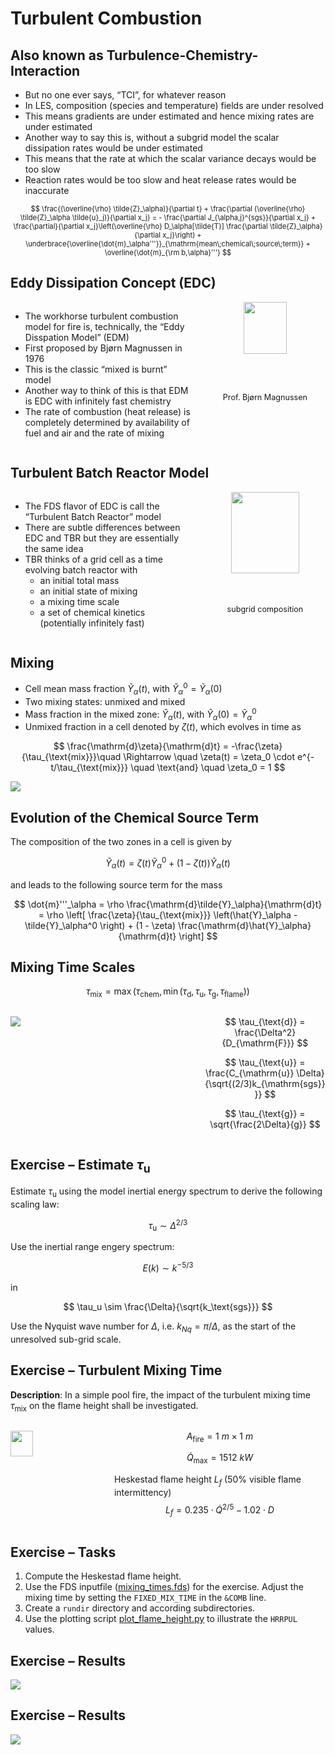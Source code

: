 # Turbulent Combustion

## Also known as Turbulence-Chemistry-Interaction

- But no one ever says, "TCI", for whatever reason
- In LES, composition (species and temperature) fields are under resolved
- This means gradients are under estimated and hence mixing rates are under estimated
- Another way to say this is, without a subgrid model the scalar dissipation rates would be under estimated
- This means that the rate at which the scalar variance decays would be too slow
- Reaction rates would be too slow and heat release rates would be inaccurate

<div style="text-align: center;">
<div style="font-size: 80%; margin-top: 0.5em;">
$$
\frac{(\overline{\rho} \tilde{Z}_\alpha)}{\partial t} + \frac{\partial (\overline{\rho} \tilde{Z}_\alpha \tilde{u}_j)}{\partial x_j}
= - \frac{\partial J_{\alpha,j}^{sgs}}{\partial x_j}
+ \frac{\partial}{\partial x_j}\left(\overline{\rho} D_\alpha[\tilde{T}] \frac{\partial \tilde{Z}_\alpha}{\partial x_j}\right)
+ \underbrace{\overline{\dot{m}_\alpha'''}}_{\mathrm{mean\;chemical\;source\;term}} + \overline{\dot{m}_{\rm b,\alpha}'''}
$$
</div>
</div>

## Eddy Dissipation Concept (EDC)

::: columns
::: {.column width="60%"}
- The workhorse turbulent combustion model for fire is, technically, the "Eddy Disspation Model" (EDM)
- First proposed by Bjørn Magnussen in 1976
- This is the classic "mixed is burnt" model
- Another way to think of this is that EDM is EDC with infinitely fast chemistry
- The rate of combustion (heat release) is completely determined by availability of fuel and air and the rate of mixing
:::

::: {.column width="40%"}
<div style="text-align: center;">
  <img src="./figs/Magnussen.png" width="60%">
  <div style="font-size: 90%; margin-top: 0.5em;">Prof. Bjørn Magnussen</div>
</div>
:::
:::

## Turbulent Batch Reactor Model

::: columns
::: {.column width="60%"}
- The FDS flavor of EDC is call the "Turbulent Batch Reactor" model
- There are subtle differences between EDC and TBR but they are essentially the same idea
- TBR thinks of a grid cell as a time evolving batch reactor with
  - an initial total mass
  - an initial state of mixing
  - a mixing time scale
  - a set of chemical kinetics (potentially infinitely fast)
:::

::: {.column width="40%"}
<div style="text-align: center;">
  <img src="./figs/transport_vs_mixing_1.png" width="75%">
  <div style="font-size: 90%; margin-top: 0.5em;">subgrid composition</div>
</div>
:::
:::

## Mixing

- Cell mean mass fraction $\tilde{Y}_\alpha(t)$, with $\tilde{Y}_\alpha^0 = \tilde{Y}_\alpha(0)$
- Two mixing states: unmixed and mixed
- Mass fraction in the mixed zone: $\hat{Y}_\alpha(t)$, with $\hat{Y}_\alpha(0) = \tilde{Y}_\alpha^0$
- Unmixed fraction in a cell denoted by $\zeta(t)$, which evolves in time as 

$$
\frac{\mathrm{d}\zeta}{\mathrm{d}t} = -\frac{\zeta}{\tau_{\text{mix}}}\quad \Rightarrow \quad \zeta(t) = \zeta_0 \cdot e^{-t/\tau_{\text{mix}}} \quad \text{and} \quad \zeta_0 = 1
$$

![](./figs/Mixing-Evolution.png){fig-align="center"}

## Evolution of the Chemical Source Term

The composition of the two zones in a cell is given by

$$
\tilde{Y}_\alpha(t) = \zeta(t)\tilde{Y}_\alpha^0 + \left(1 - \zeta(t)\right)\hat{Y}_\alpha(t)
$$

and leads to the following source term for the mass

$$
\dot{m}'''_\alpha = \rho \frac{\mathrm{d}\tilde{Y}_\alpha}{\mathrm{d}t} = \rho \left[ \frac{\zeta}{\tau_{\text{mix}}} \left(\hat{Y}_\alpha - \tilde{Y}_\alpha^0 \right) + (1 - \zeta) \frac{\mathrm{d}\hat{Y}_\alpha}{\mathrm{d}t} \right]
$$

## Mixing Time Scales

$$
\tau_{\text{mix}} = \max\left( \tau_{\text{chem}}, \min(\tau_\text{d}, \tau_\text{u}, \tau_\text{g}, \tau_{\text{flame}}) \right)
$$

:::: {.columns}
::: {.column width="60%"}
![](./figs/Reaction-Time-Scales.png)
:::

::: {.column width="40%"}
$$
\tau_{\text{d}} = \frac{\Delta^2}{D_{\mathrm{F}}}
$$

$$
\tau_{\text{u}} = \frac{C_{\mathrm{u}} \Delta}{\sqrt{(2/3)k_{\mathrm{sgs}}}}
$$

$$
\tau_{\text{g}} = \sqrt{\frac{2\Delta}{g}}
$$
:::
::::

## Exercise -- Estimate $\tau_\text{u}$

Estimate $\tau_\text{u}$ using the model inertial energy spectrum to derive the following scaling law:

$$
\tau_\text{u} \sim \Delta ^ {2/3}
$$

Use the inertial range engery spectrum:

$$
E(k) \sim k^{-5/3}
$$

in

$$
\tau_u \sim \frac{\Delta}{\sqrt{k_\text{sgs}}}
$$

Use the Nyquist wave number for $\Delta$, i.e. $k_{Nq} = \pi / \Delta$, as the start of the unresolved sub-grid scale.

## Exercise -- Turbulent Mixing Time

**Description**: In a simple pool fire, the impact of the turbulent mixing time $\tau_{\text{mix}}$ on the flame height shall be investigated.

:::: {.columns}
::: {.column width="30%"}
![](./exercises/mixing_times/geometry.png){width="50%" fig-align="center"}
:::
::: {.column width="70%"}
$$A_{\text{fire}} = 1\ m \times 1\ m$$

$$\dot{Q}_{\text{max}} = 1512\ kW$$

Heskestad flame height $L_f$ (50% visible flame intermittency)
$$
L_f = 0.235\cdot \dot{Q}^{2/5} - 1.02\cdot D
$$
:::
::::

## Exercise -- Tasks

1. Compute the Heskestad flame height.
1. Use the FDS inputfile ([mixing_times.fds](./exercises/mixing_times/mixing_times.fds)) for the exercise. Adjust the mixing time by setting the `FIXED_MIX_TIME` in the `&COMB` line. 
1. Create a `rundir` directory and according subdirectories.
1. Use the plotting script [plot_flame_height.py](./exercises/mixing_times/plot_flame_height.py) to illustrate the `HRRPUL` values.

## Exercise -- Results

![](./exercises/mixing_times/HRR.png)

## Exercise -- Results

![](./exercises/mixing_times/flame_height.png)